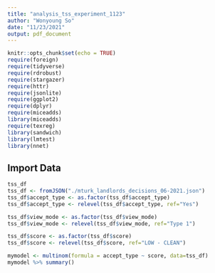 ```yaml
---
title: "analysis_tss_experiment_1123"
author: "Wonyoung So"
date: "11/23/2021"
output: pdf_document
---
```


```r
knitr::opts_chunk$set(echo = TRUE)
require(foreign)
require(tidyverse)
require(rdrobust)
require(stargazer)
require(httr)
require(jsonlite)
require(ggplot2)
require(dplyr)
require(miceadds)
library(miceadds)
require(texreg)
library(sandwich)
library(lmtest)
library(nnet)
```

## Import Data

```r
tss_df
tss_df <- fromJSON("./mturk_landlords_decisions_06-2021.json")
tss_df$accept_type <- as.factor(tss_df$accept_type)
tss_df$accept_type <- relevel(tss_df$accept_type, ref="Yes")

tss_df$view_mode <- as.factor(tss_df$view_mode)
tss_df$view_mode <- relevel(tss_df$view_mode, ref="Type 1")

tss_df$score <- as.factor(tss_df$score)
tss_df$score <- relevel(tss_df$score, ref="LOW - CLEAN")

mymodel <- multinom(formula = accept_type ~ score, data=tss_df)
mymodel %>% summary()
```